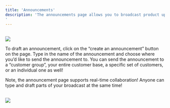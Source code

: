 ```yaml
---
title: 'Announcements'
description: 'The announcements page allows you to broadcast product updates, send renewal emails, newsletters and more directly on the platform. 
'
---
```


<br/>
<img
  style={{ borderRadius: '0.5rem' }}
  src="../../images/Announcements_Main.png"
/>
<br/>

To draft an announcement, click on the “create an announcement” button on the page. Type in the name of the announcement and choose where you’d like to send the announcement to. You can send the announcement to a “customer group”, your entire customer base, a specific set of customers, or an individual one as well! 

Note, the announcement page supports real-time collaboration! Anyone can type and draft parts of your broadcast at the same time!  

<br/>
<img
  style={{ borderRadius: '0.5rem' }}
  src="../../images/Announcements_Sent.png"
/>
<br/>